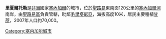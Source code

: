 {{Infobox settlement
<!--See Template:Infobox Settlement for additional fields that may be available-->
<!--See the Table at Infobox Settlement for all fields and descriptions of usage-->
<!-- Basic info  ---------------->
|official_name          = 里夏爾托勒
|other_name             =
|native_name            =  <!-- for cities whose native name is not in English -->
|nickname               = 
|settlement_type        = 城鎮<!--For Town or Village (Leave blank for the default City)-->
|motto                  =
<!-- images and maps  ----------->
|image_skyline          = Sucrerie richard toll1.jpg
|imagesize              = 300px
|image_caption          = 
|image_flag             = 
|flag_size              =
|image_seal             = 
|seal_size              =
|image_shield           = 
|shield_size            =
|image_blank_emblem     =
|blank_emblem_type      =
|blank_emblem_size      =
|image_map              = <!-- SN-Richard Toll.png -->
|mapsize                = 250px
|map_caption            = 
|image_map1             = 
|mapsize1               = 
|map_caption1           = 
|image_dot_map          =
|dot_mapsize            =
|dot_map_caption        =
|dot_x =  |dot_y =
|pushpin_map            =Senegal <!-- the name of a location map as per http://en.wikipedia.org/wiki/Template:Location_map -->
|pushpin_label_position = <!-- the position of the pushpin label: left, right, top, bottom, none -->
|pushpin_map_caption    =
|pushpin_mapsize        =
<!-- Location ------------------>
|coordinates_region     = SN
|subdivision_type       = 國家
|subdivision_name       = {{SEN}}
|subdivision_type1      = 區
|subdivision_name1      = [[聖路易區|聖路易區]] 
|subdivision_type2      = 
|subdivision_name2      = 
<!-- Politics ----------------->
|government_footnotes   =
|government_type        =
|leader_title           =
|leader_name            =
|leader_title1          =  <!-- for places with, say, both a mayor and a city manager -->
|leader_name1           =
|established_title      =  <!-- Settled -->
|established_date       = 
<!-- Area    --------------------->
|area_magnitude         = 
|unit_pref                = <!--Enter: Imperial, if Imperial (metric) is desired-->
|area_footnotes           =
|area_total_km2           = <!-- ALL fields dealing with a measurements are subject to automatic unit conversion-->
|area_land_km2            = <!--See table @ Template:Infobox Settlement for details on automatic unit conversion-->
|area_water_km2           =
|area_total_sq_mi         =
|area_land_sq_mi          =
|area_water_sq_mi         =
|area_water_percent       =
<!-- Population   ----------------------->
|population_as_of               =2007
|population_footnotes           =
|population_note                =
|population_total               =70,000
|population_density_km2         =
|population_density_sq_mi       =
<!-- General information  --------------->
|timezone               = [[格林威治時間|格林威治時間]]
|utc_offset             = +0
|timezone_DST           = 
|utc_offset_DST         = 
|latd=16 |latm=28 |lats= |latNS=N
|longd=15 |longm=41 |longs= |longEW=W
|elevation_footnotes    =  <!--for references: use <ref> </ref> tags-->
|elevation_m            = 
|elevation_ft           =
<!-- Area/postal codes & others -------->
|postal_code_type       =  <!-- enter ZIP code, Postcode, Post code, Postal code... -->
|postal_code            =
|area_code              =
|website                = 
|footnotes              = 
}} 

'''里夏爾托勒'''是[[非洲|非洲]]國家[[塞內加爾|塞內加爾]]的城市，位於[[聖路易_(塞內加爾)|聖路易]]東南面120公里的[[塞內加爾河|塞內加爾河]]南岸，由[[聖路易區|聖路易區]]負責管轄，毗鄰[[毛里塔尼亞|毛里塔尼亞]]，海拔高度10米，居民主要種植[[甘蔗|甘蔗]]，2007年人口約70,000。

{{Senegal-stub}}

{{coord|16|28|N|15|41|W|region:SN_type:city|display=title}}

[[Category:塞内加尔城市|Category:塞内加尔城市]]